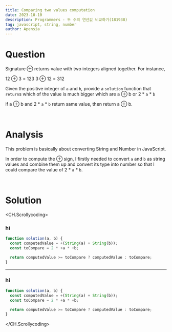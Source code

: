 ```yaml
---
title: Comparing two values computation
date: 2023-10-10
description: Programmers - 두 수의 연산값 비교하기(181938)
tag: javascript, string, number
author: Apensia
---
```


# Question

Signature ⊕ returns value with two integers aligned together. For instance,

12 ⊕ 3 = 123
3 ⊕ 12 = 312

Given the positive integer of `a` and `b`, provide a `solution` function that `return`s which of the value is much bigger
which are a ⊕ b or 2 \* `a` \* `b`

if a ⊕ b and 2 \* `a` \* `b` return same value, then return a ⊕ b.

<br />

# Analysis

This problem is basically about converting String and Number in JavaScript.

In order to compute the ⊕ sign, I firstly needed to convert `a` and `b` as string values and combine them up and convert
its type into number so that I could compare the value of 2 \* `a` \* `b`.

<br />

# Solution

<CH.Scrollycoding>

### hi

```js focus=1
function solution(a, b) {
  const computedValue = +(String(a) + String(b));
  const toCompare = 2 * +a * +b;

  return computedValue >= toCompare ? computedValue : toCompare;
}
```

---

### hi

```js focus=1
function solution(a, b) {
  const computedValue = +(String(a) + String(b));
  const toCompare = 2 * +a * +b;

  return computedValue >= toCompare ? computedValue : toCompare;
}
```

</CH.Scrollycoding>

<br />
